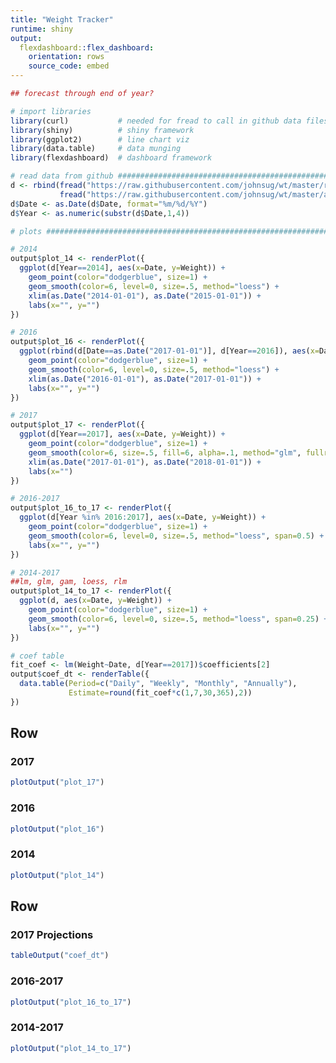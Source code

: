 ```yaml
---
title: "Weight Tracker"
runtime: shiny
output:
  flexdashboard::flex_dashboard:
    orientation: rows
    source_code: embed
---
```


```r
## forecast through end of year?
```

```r
# import libraries
library(curl)           # needed for fread to call in github data files
library(shiny)          # shiny framework
library(ggplot2)        # line chart viz
library(data.table)     # data munging
library(flexdashboard)  # dashboard framework

# read data from github ##########################################################################
d <- rbind(fread("https://raw.githubusercontent.com/johnsug/wt/master/recent_wt.csv"), 
           fread("https://raw.githubusercontent.com/johnsug/wt/master/archived_wt.csv"))
d$Date <- as.Date(d$Date, format="%m/%d/%Y")
d$Year <- as.numeric(substr(d$Date,1,4))

# plots ##########################################################################################

# 2014
output$plot_14 <- renderPlot({
  ggplot(d[Year==2014], aes(x=Date, y=Weight)) + 
    geom_point(color="dodgerblue", size=1) + 
    geom_smooth(color=6, level=0, size=.5, method="loess") +
    xlim(as.Date("2014-01-01"), as.Date("2015-01-01")) + 
    labs(x="", y="")
})

# 2016
output$plot_16 <- renderPlot({
  ggplot(rbind(d[Date==as.Date("2017-01-01")], d[Year==2016]), aes(x=Date, y=Weight)) + 
    geom_point(color="dodgerblue", size=1) + 
    geom_smooth(color=6, level=0, size=.5, method="loess") +
    xlim(as.Date("2016-01-01"), as.Date("2017-01-01")) + 
    labs(x="", y="")
})

# 2017
output$plot_17 <- renderPlot({
  ggplot(d[Year==2017], aes(x=Date, y=Weight)) + 
    geom_point(color="dodgerblue", size=1) + 
    geom_smooth(color=6, size=.5, fill=6, alpha=.1, method="glm", fullrange=T) + 
    xlim(as.Date("2017-01-01"), as.Date("2018-01-01")) + 
    labs(x="")
})

# 2016-2017
output$plot_16_to_17 <- renderPlot({
  ggplot(d[Year %in% 2016:2017], aes(x=Date, y=Weight)) + 
    geom_point(color="dodgerblue", size=1) + 
    geom_smooth(color=6, level=0, size=.5, method="loess", span=0.5) + 
    labs(x="", y="")
})

# 2014-2017
##lm, glm, gam, loess, rlm
output$plot_14_to_17 <- renderPlot({
  ggplot(d, aes(x=Date, y=Weight)) + 
    geom_point(color="dodgerblue", size=1) + 
    geom_smooth(color=6, level=0, size=.5, method="loess", span=0.25) + 
    labs(x="", y="")
})

# coef table
fit_coef <- lm(Weight~Date, d[Year==2017])$coefficients[2]
output$coef_dt <- renderTable({
  data.table(Period=c("Daily", "Weekly", "Monthly", "Annually"), 
             Estimate=round(fit_coef*c(1,7,30,365),2))
})

```

Row {data-height=250}
---------------------------------------

### 2017
```r
plotOutput("plot_17")
```

### 2016
```r
plotOutput("plot_16")
```

### 2014
```r
plotOutput("plot_14")
```

Row {data-height=250}
---------------------------------------

### 2017 Projections
```r
tableOutput("coef_dt")
```

### 2016-2017
```r
plotOutput("plot_16_to_17")
```

### 2014-2017
```r
plotOutput("plot_14_to_17")
```

